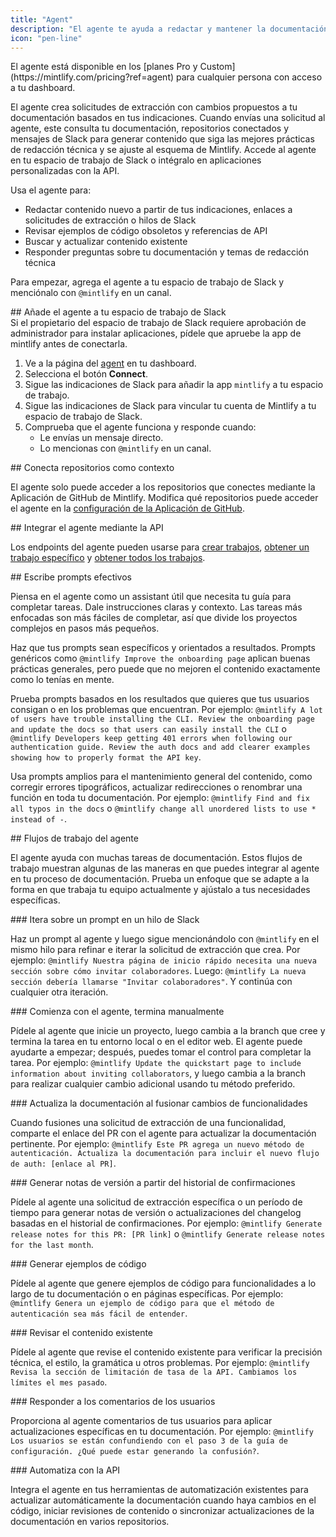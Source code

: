 ```yaml
---
title: "Agent"
description: "El agente te ayuda a redactar y mantener la documentación"
icon: "pen-line"
---
```


<Info>
  El agente está disponible en los [planes Pro y Custom](https://mintlify.com/pricing?ref=agent) para cualquier persona con acceso a tu dashboard.
</Info>

El agente crea solicitudes de extracción con cambios propuestos a tu documentación basados en tus indicaciones. Cuando envías una solicitud al agente, este consulta tu documentación, repositorios conectados y mensajes de Slack para generar contenido que siga las mejores prácticas de redacción técnica y se ajuste al esquema de Mintlify. Accede al agente en tu espacio de trabajo de Slack o intégralo en aplicaciones personalizadas con la API.

Usa el agente para:

* Redactar contenido nuevo a partir de tus indicaciones, enlaces a solicitudes de extracción o hilos de Slack
* Revisar ejemplos de código obsoletos y referencias de API
* Buscar y actualizar contenido existente
* Responder preguntas sobre tu documentación y temas de redacción técnica

Para empezar, agrega el agente a tu espacio de trabajo de Slack y menciónalo con `@mintlify` en un canal.

<div id="add-the-agent-to-your-slack-workspace">
  ## Añade el agente a tu espacio de trabajo de Slack
</div>

<Note>
  Si el propietario del espacio de trabajo de Slack requiere aprobación de administrador para instalar aplicaciones, pídele que apruebe la app de mintlify antes de conectarla.
</Note>

1. Ve a la página del [agent](https://dashboard.mintlify.com/products/agent) en tu dashboard.
2. Selecciona el botón **Connect**.
3. Sigue las indicaciones de Slack para añadir la app `mintlify` a tu espacio de trabajo.
4. Sigue las indicaciones de Slack para vincular tu cuenta de Mintlify a tu espacio de trabajo de Slack.
5. Comprueba que el agente funciona y responde cuando:
   * Le envías un mensaje directo.
   * Lo mencionas con `@mintlify` en un canal.

<div id="connect-repositories-as-context">
  ## Conecta repositorios como contexto
</div>

El agente solo puede acceder a los repositorios que conectes mediante la Aplicación de GitHub de Mintlify. Modifica qué repositorios puede acceder el agente en la [configuración de la Aplicación de GitHub](https://github.com/apps/mintlify/installations/new).

<div id="embed-the-agent-via-api">
  ## Integrar el agente mediante la API
</div>

Los endpoints del agente pueden usarse para [crear trabajos](/es/api-reference/agent/create-agent-job), [obtener un trabajo específico](/es/api-reference/agent/get-agent-job) y [obtener todos los trabajos](/es/api-reference/agent/get-all-jobs).

<div id="write-effective-prompts">
  ## Escribe prompts efectivos
</div>

Piensa en el agente como un assistant útil que necesita tu guía para completar tareas. Dale instrucciones claras y contexto. Las tareas más enfocadas son más fáciles de completar, así que divide los proyectos complejos en pasos más pequeños.

Haz que tus prompts sean específicos y orientados a resultados. Prompts genéricos como `@mintlify Improve the onboarding page` aplican buenas prácticas generales, pero puede que no mejoren el contenido exactamente como lo tenías en mente.

Prueba prompts basados en los resultados que quieres que tus usuarios consigan o en los problemas que encuentran. Por ejemplo: `@mintlify A lot of users have trouble installing the CLI. Review the onboarding page and update the docs so that users can easily install the CLI` o `@mintlify Developers keep getting 401 errors when following our authentication guide. Review the auth docs and add clearer examples showing how to properly format the API key`.

Usa prompts amplios para el mantenimiento general del contenido, como corregir errores tipográficos, actualizar redirecciones o renombrar una función en toda tu documentación. Por ejemplo: `@mintlify Find and fix all typos in the docs` o `@mintlify change all unordered lists to use * instead of -`.

<div id="agent-workflows">
  ## Flujos de trabajo del agente
</div>

El agente ayuda con muchas tareas de documentación. Estos flujos de trabajo muestran algunas de las maneras en que puedes integrar al agente en tu proceso de documentación. Prueba un enfoque que se adapte a la forma en que trabaja tu equipo actualmente y ajústalo a tus necesidades específicas.

<div id="iterate-on-a-prompt-in-a-slack-thread">
  ### Itera sobre un prompt en un hilo de Slack
</div>

Haz un prompt al agente y luego sigue mencionándolo con `@mintlify` en el mismo hilo para refinar e iterar la solicitud de extracción que crea. Por ejemplo: `@mintlify Nuestra página de inicio rápido necesita una nueva sección sobre cómo invitar colaboradores`. Luego: `@mintlify La nueva sección debería llamarse "Invitar colaboradores"`. Y continúa con cualquier otra iteración.

<div id="start-with-the-agent-finish-manually">
  ### Comienza con el agente, termina manualmente
</div>

Pídele al agente que inicie un proyecto, luego cambia a la branch que cree y termina la tarea en tu entorno local o en el editor web. El agente puede ayudarte a empezar; después, puedes tomar el control para completar la tarea. Por ejemplo: `@mintlify Update the quickstart page to include information about inviting collaborators`, y luego cambia a la branch para realizar cualquier cambio adicional usando tu método preferido.

<div id="update-docs-when-merging-feature-changes">
  ### Actualiza la documentación al fusionar cambios de funcionalidades
</div>

Cuando fusiones una solicitud de extracción de una funcionalidad, comparte el enlace del PR con el agente para actualizar la documentación pertinente. Por ejemplo: `@mintlify Este PR agrega un nuevo método de autenticación. Actualiza la documentación para incluir el nuevo flujo de auth: [enlace al PR]`.

<div id="generate-release-notes-from-commit-history">
  ### Generar notas de versión a partir del historial de confirmaciones
</div>

Pídele al agente una solicitud de extracción específica o un período de tiempo para generar notas de versión o actualizaciones del changelog basadas en el historial de confirmaciones. Por ejemplo: `@mintlify Generate release notes for this PR: [PR link]` o `@mintlify Generate release notes for the last month`.

<div id="generate-code-examples">
  ### Generar ejemplos de código
</div>

Pídele al agente que genere ejemplos de código para funcionalidades a lo largo de tu documentación o en páginas específicas. Por ejemplo: `@mintlify Genera un ejemplo de código para que el método de autenticación sea más fácil de entender`.

<div id="review-existing-content">
  ### Revisar el contenido existente
</div>

Pídele al agente que revise el contenido existente para verificar la precisión técnica, el estilo, la gramática u otros problemas. Por ejemplo: `@mintlify Revisa la sección de limitación de tasa de la API. Cambiamos los límites el mes pasado`.

<div id="respond-to-user-feedback">
  ### Responder a los comentarios de los usuarios
</div>

Proporciona al agente comentarios de tus usuarios para aplicar actualizaciones específicas en tu documentación. Por ejemplo: `@mintlify Los usuarios se están confundiendo con el paso 3 de la guía de configuración. ¿Qué puede estar generando la confusión?`.

<div id="automate-with-the-api">
  ### Automatiza con la API
</div>

Integra el agente en tus herramientas de automatización existentes para actualizar automáticamente la documentación cuando haya cambios en el código, iniciar revisiones de contenido o sincronizar actualizaciones de la documentación en varios repositorios.